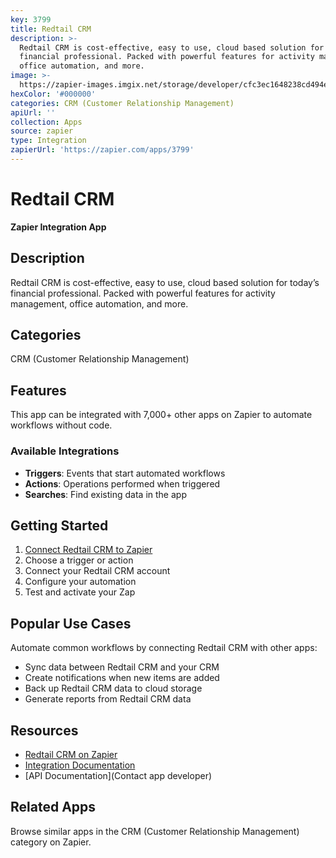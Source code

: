 ```yaml
---
key: 3799
title: Redtail CRM
description: >-
  Redtail CRM is cost-effective, easy to use, cloud based solution for today’s
  financial professional. Packed with powerful features for activity management,
  office automation, and more.
image: >-
  https://zapier-images.imgix.net/storage/developer/cfc3ec1648238cd494ed4605fc00cc11.png?auto=format%2Ccompress&ixlib=python-3.0.0&q=50
hexColor: '#000000'
categories: CRM (Customer Relationship Management)
apiUrl: ''
collection: Apps
source: zapier
type: Integration
zapierUrl: 'https://zapier.com/apps/3799'
---
```

# Redtail CRM

**Zapier Integration App**

## Description

Redtail CRM is cost-effective, easy to use, cloud based solution for today’s financial professional. Packed with powerful features for activity management, office automation, and more.

## Categories

CRM (Customer Relationship Management)

## Features

This app can be integrated with 7,000+ other apps on Zapier to automate workflows without code.

### Available Integrations

- **Triggers**: Events that start automated workflows
- **Actions**: Operations performed when triggered
- **Searches**: Find existing data in the app

## Getting Started

1. [Connect Redtail CRM to Zapier](https://zapier.com/apps/3799)
2. Choose a trigger or action
3. Connect your Redtail CRM account
4. Configure your automation
5. Test and activate your Zap

## Popular Use Cases

Automate common workflows by connecting Redtail CRM with other apps:

- Sync data between Redtail CRM and your CRM
- Create notifications when new items are added
- Back up Redtail CRM data to cloud storage
- Generate reports from Redtail CRM data

## Resources

- [Redtail CRM on Zapier](https://zapier.com/apps/3799)
- [Integration Documentation](https://zapier.com/apps/3799/integrations)
- [API Documentation](Contact app developer)

## Related Apps

Browse similar apps in the CRM (Customer Relationship Management) category on Zapier.
